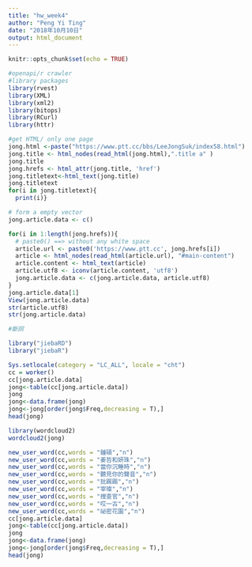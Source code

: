 ```yaml
---
title: "hw_week4"
author: "Peng Yi Ting"
date: "2018年10月10日"
output: html_document
---
```


```r
knitr::opts_chunk$set(echo = TRUE)
```

```r
#openapi/r crawler
#library packages
library(rvest)
library(XML)
library(xml2)
library(bitops)
library(RCurl)
library(httr)
```

```r

#get HTML/ only one page
jong.html <-paste("https://www.ptt.cc/bbs/LeeJongSuk/index58.html")
jong.title <- html_nodes(read_html(jong.html),".title a" )
jong.title
jong.hrefs <- html_attr(jong.title, 'href')
jong.titletext<-html_text(jong.title)
jong.titletext
for(i in jong.titletext){
  print(i)}

# form a empty vector
jong.article.data <- c()

for(i in 1:length(jong.hrefs)){
  # paste0() ==> without any white space
  article.url <- paste0('https://www.ptt.cc', jong.hrefs[i])
  article <- html_nodes(read_html(article.url), "#main-content")
  article.content <- html_text(article)
  article.utf8 <- iconv(article.content, 'utf8')
  jong.article.data <- c(jong.article.data, article.utf8)
}
jong.article.data[1]
View(jong.article.data)
str(article.utf8)
str(jong.article.data)
```

```r

#斷詞

library("jiebaRD")
library("jiebaR")

Sys.setlocale(category = "LC_ALL", locale = "cht")
cc = worker()
cc[jong.article.data]
jong<-table(cc[jong.article.data])
jong
jong<-data.frame(jong)
jong<-jong[order(jong$Freq,decreasing = T),]
head(jong)

```

```r
library(wordcloud2)
wordcloud2(jong)
```

```r
new_user_word(cc,words = "鍾碩","n")
new_user_word(cc,words = "姜哲和妍珠","n")
new_user_word(cc,words = "當你沉睡時","n")
new_user_word(cc,words = "聽見你的聲音","n")
new_user_word(cc,words = "批踢踢","n")
new_user_word(cc,words = "宰璨","n")
new_user_word(cc,words = "搜查官","n")
new_user_word(cc,words = "哎一古","n")
new_user_word(cc,words = "祕密花園","n")
cc[jong.article.data]
jong<-table(cc[jong.article.data])
jong
jong<-data.frame(jong)
jong<-jong[order(jong$Freq,decreasing = T),]
head(jong)
```

